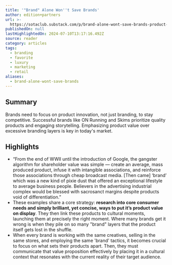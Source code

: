 ```yaml
---
title: '"Brand" Alone Won''t Save Brands'
author: edition+partners
url: >-
  https://sotaclub.substack.com/p/brand-alone-wont-save-brands-product-strategy?utm_source=post-email-title&publication_id=663077&post_id=144469637&utm_campaign=email-post-title&isFreemail=false&r=og9hp&triedRedirect=true&utm_medium=email
publishedOn: null
lastHighlightedOn: 2024-07-10T13:17:16.492Z
source: reader
category: articles
tags:
  - branding
  - favorite
  - luxury
  - marketing
  - retail
aliases:
  - brand-alone-wont-save-brands
---
```

## Summary

Brands need to focus on product innovation, not just branding, to stay competitive. Successful brands like ON Running and Skims prioritize quality products and engaging storytelling. Emphasizing product value over excessive branding layers is key in today's market.

## Highlights
- “From the end of WWII until the introduction of Google, the gangster algorithm for shareholder value was simple — create an average, mass produced product, infuse it with intangible associations, and reinforce those associations through cheap broadcast media. [Then came] ‘brand’ which was a new kind of pixie dust that offered an exceptional lifestyle to average business people. Believers in the advertising industrial complex would be blessed with sacrosanct margins despite products void of differentiation.”
- These examples share a core strategy: **research into core consumer needs and simply brilliant, yet concise, ways to put it’s product value on display**. They then link these products to cultural moments, launching them at precisely the right moment. Where many brands get it wrong is when they pile on so many "brand" layers that the product itself gets lost in the shuffle.
- When every brand is working with the same creatives, selling in the same stores, and employing the same 'brand' tactics, it becomes crucial to focus on what sets their products apart. Then, they must communicate that value proposition effectively by placing it in a cultural context that resonates with the current reality of their target audience.
